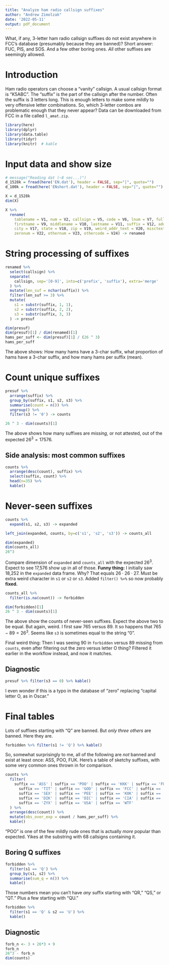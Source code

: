 ```yaml
---
title: "Analyze ham radio callsign suffixes"
author: "Andrew Zimolzak"
date: '2022-05-11'
output: pdf_document
---
```


What, if any, 3-letter ham radio callsign suffixes do not exist
anywhere in FCC's database (presumably because they are banned)? Short
answer: FUC, PIS, and SOS. And a few other boring ones. *All* other
suffixes are seemingly allowed.

# Introduction

Ham radio operators can choose a "vanity" callsign. A usual callsign
format is "K5ABC". The "suffix" is the part of the callsign after the
number. Often the suffix is 3 letters long. This is enough letters to
make some mildly to very offensive letter combinations. So, which
3-letter combos are problematic enough that they never appear? Data
can be downloaded from FCC in a file called `l_amat.zip`.




```r
library(here)
library(dplyr)
library(data.table)
library(tidyr)
library(knitr)  # kable
```

# Input data and show size

```r
# message("Reading dat (~8 sec...)")
d_1528k = fread(here('EN.dat'), header = FALSE, sep="|", quote="")
d_100k = fread(here('ENshort.dat'), header = FALSE, sep="|", quote="")
```


```r
X = d_1528k
dim(X)
```


```r
X %>%
  rename(
    tablename = V1, num = V2, callsign = V5, code = V6, lnum = V7, fullname = V8,
    firstname = V9, middlename = V10, lastname = V11, suffix = V12, address = V16,
    city = V17, state = V18, zip = V19, weird_addr_text = V20, misctext = V21,
    zeronum = V22, othernum = V23, othercode = V24) -> renamed
```




# String processing of suffixes

```r
renamed %>%
  select(callsign) %>%
  separate(
    callsign, sep='[0-9]', into=c('prefix', 'suffix'), extra='merge'
  ) %>%
  mutate(len_suf = nchar(suffix)) %>%
  filter(len_suf >= 3) %>%
  mutate(
    s1 = substr(suffix, 1, 1),
    s2 = substr(suffix, 2, 2),
    s3 = substr(suffix, 3, 3)
  ) -> presuf

dim(presuf)
dim(presuf)[1] / dim(renamed)[1]
hams_per_suff <- dim(presuf)[1] / (26 ^ 3)
hams_per_suff
```

The above shows: How many hams have a 3-char suffix, what proportion
of hams have a 3-char suffix, and how many hams per suffix (mean).




# Count unique suffixes

```r
presuf %>%
  arrange(suffix) %>%
  group_by(suffix, s1, s2, s3) %>%
  summarise(count = n()) %>%
  ungroup() %>%
  filter(s3 != '0') -> counts

26 ^ 3 - dim(counts)[1]
```

The above shows how many suffixes are *missing,* or not attested, out
of the expected $26^3 = 17576$.


## Side analysis: most common suffixes

```r
counts %>%
  arrange(desc(count), suffix) %>%
  select(suffix, count) %>%
  head(n=35) %>%
  kable()
```




# Never-seen suffixes

```r
counts %>%
  expand(s1, s2, s3) -> expanded

left_join(expanded, counts, by=c('s1', 's2', 's3')) -> counts_all

dim(expanded)
dim(counts_all)
26^3
```

Compare dimension of `expanded` and `counts_all` with the expected
$26^3$. Expect to see 17,576 show up in all of those. **Funny thing:**
I initially saw 18,252 in the `expanded` data frame. Why? That equals
$26 \cdot 26 \cdot 27$. Must be extra weird character in `s1` or `s2`
or `s3`. Added `filter() %>%` so now probably **fixed.**

```r
counts_all %>%
  filter(is.na(count)) -> forbidden

dim(forbidden)[1]
26 ^ 3 - dim(counts)[1]
```

The above show the counts of never-seen suffixes. Expect the above two
to be equal. But again, weird. I first saw 765 versus 89. It so
happens that $765 - 89 = 26^3$. Seems like `s3` is sometimes equal to
the string "0".

Final weird thing: Then I was seeing 90 in `forbidden` versus 89
missing from `counts`, even after filtering out the zero versus letter
O thing? Filtered it earlier in the workflow instead, and now it
matches.


## Diagnostic

```r
presuf %>% filter(s3 == 0) %>% kable()
```

I even wonder if this is a typo in the database of "zero" replacing
"capital letter O, as in Oscar."




# Final tables

Lots of suffixes starting with "Q" are banned. But *only three others*
are banned. Here they are.

```r
forbidden %>% filter(s1 != 'Q') %>% kable()
```

So, somewhat surprisingly to me, all of the following are *not* banned
and exist at least once: ASS, POO, FUK. Here's a table of sketchy
suffixes, with some very common ones thrown in for comparison.

```r
counts %>%
  filter(
    suffix == 'ASS' | suffix == 'POO' | suffix == 'KKK' | suffix == 'FUK' |
      suffix == 'TIT' | suffix == 'GOD' | suffix == 'FCC' | suffix == 'XXX' |
      suffix == 'SEX' | suffix == 'PEE' | suffix == 'KOK' | suffix == 'NSA' |
      suffix == 'DIK' | suffix == 'DIC' | suffix == 'CIA' | suffix == 'ZZZ' |
      suffix == 'ZYX' | suffix == 'USA' | suffix == 'WTF'
  ) %>%
  arrange(desc(count)) %>%
  mutate(obs_over_exp = count / hams_per_suff) %>%
  kable()
```

"POO" is one of the few mildly rude ones that is actually *more*
popular than expected. Yikes at the substring with 68 callsigns
containing it.


## Boring Q suffixes

```r
forbidden %>%
  filter(s1 == 'Q') %>%
  group_by(s1, s2) %>%
  summarise(sum_q = n()) %>%
  kable()
```

Those numbers mean you can't have *any* suffix starting with "QR,"
"QS," or "QT." Plus a few starting with "QU."

```r
forbidden %>%
  filter(s1 == 'Q' & s2 == 'U') %>%
  kable()
```


## Diagnostic

```r
forb_n <- 3 + 26*3 + 9
forb_n
26^3 - forb_n
dim(counts)
```
